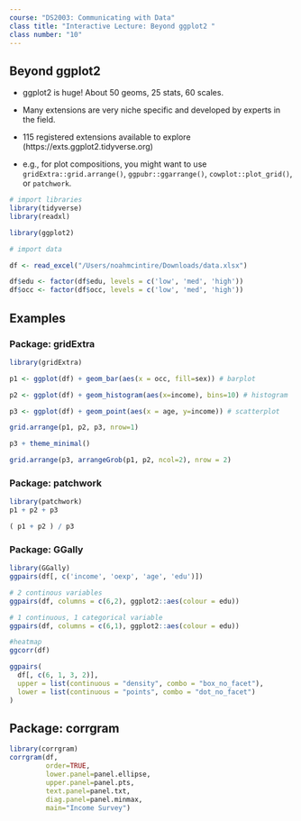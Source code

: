 ```yaml
---
course: "DS2003: Communicating with Data"
class title: "Interactive Lecture: Beyond ggplot2 "
class number: "10"
---
```


## Beyond ggplot2

- ggplot2 is huge! About 50 geoms, 25 stats, 60 scales.

- Many extensions are very niche specific and developed by experts in the field.

- 115 registered extensions available to explore (https://exts.ggplot2.tidyverse.org)

- e.g., for plot compositions, you might want to use `gridExtra::grid.arrange()`, `ggpubr::ggarrange()`, `cowplot::plot_grid()`, or `patchwork`.

```r
# import libraries
library(tidyverse)
library(readxl)
```


```r
library(ggplot2)
```

```r
# import data

df <- read_excel("/Users/noahmcintire/Downloads/data.xlsx")

df$edu <- factor(df$edu, levels = c('low', 'med', 'high'))
df$occ <- factor(df$occ, levels = c('low', 'med', 'high'))
```

## Examples

### Package: gridExtra

```r
library(gridExtra)

p1 <- ggplot(df) + geom_bar(aes(x = occ, fill=sex)) # barplot

p2 <- ggplot(df) + geom_histogram(aes(x=income), bins=10) # histogram

p3 <- ggplot(df) + geom_point(aes(x = age, y=income)) # scatterplot

grid.arrange(p1, p2, p3, nrow=1)
```

```r
p3 + theme_minimal()
```


```r
grid.arrange(p3, arrangeGrob(p1, p2, ncol=2), nrow = 2)
```

### Package: patchwork

```r
library(patchwork)
p1 + p2 + p3

```

```r
( p1 + p2 ) / p3
```


### Package: GGally

```r
library(GGally)
ggpairs(df[, c('income', 'oexp', 'age', 'edu')])
```

```r
# 2 continous variables
ggpairs(df, columns = c(6,2), ggplot2::aes(colour = edu)) 
```

```r
# 1 continuous, 1 categorical variable
ggpairs(df, columns = c(6,1), ggplot2::aes(colour = edu)) 
```

```r
#heatmap
ggcorr(df)
```

```r
ggpairs(
  df[, c(6, 1, 3, 2)],
  upper = list(continuous = "density", combo = "box_no_facet"),
  lower = list(continuous = "points", combo = "dot_no_facet")
)
```

## Package: corrgram
```r
library(corrgram)
corrgram(df, 
         order=TRUE, 
         lower.panel=panel.ellipse, 
         upper.panel=panel.pts, 
         text.panel=panel.txt, 
         diag.panel=panel.minmax, 
         main="Income Survey") 

```

